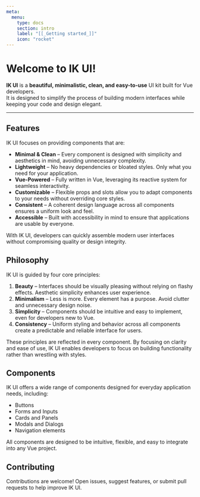 ```yaml
---
meta:
  menu:
    type: docs
    section: intro
    label: "[[_Getting started_]]"
    icon: "rocket"
---
```


# Welcome to IK UI!

**IK UI** is a **beautiful, minimalistic, clean, and easy-to-use** UI kit built for Vue developers.  
It is designed to simplify the process of building modern interfaces while keeping your code and design elegant.

---

## Features

IK UI focuses on providing components that are:

- **Minimal & Clean** – Every component is designed with simplicity and aesthetics in mind, avoiding unnecessary complexity.  
- **Lightweight** – No heavy dependencies or bloated styles. Only what you need for your application.  
- **Vue-Powered** – Fully written in Vue, leveraging its reactive system for seamless interactivity.  
- **Customizable** – Flexible props and slots allow you to adapt components to your needs without overriding core styles.  
- **Consistent** – A coherent design language across all components ensures a uniform look and feel.  
- **Accessible** – Built with accessibility in mind to ensure that applications are usable by everyone.  

With IK UI, developers can quickly assemble modern user interfaces without compromising quality or design integrity.

## Philosophy

IK UI is guided by four core principles:

1. **Beauty** – Interfaces should be visually pleasing without relying on flashy effects. Aesthetic simplicity enhances user experience.  
2. **Minimalism** – Less is more. Every element has a purpose. Avoid clutter and unnecessary design noise.  
3. **Simplicity** – Components should be intuitive and easy to implement, even for developers new to Vue.  
4. **Consistency** – Uniform styling and behavior across all components create a predictable and reliable interface for users.  

These principles are reflected in every component. By focusing on clarity and ease of use, IK UI enables developers to focus on building functionality rather than wrestling with styles.

## Components

IK UI offers a wide range of components designed for everyday application needs, including:

- Buttons  
- Forms and Inputs  
- Cards and Panels  
- Modals and Dialogs  
- Navigation elements  

All components are designed to be intuitive, flexible, and easy to integrate into any Vue project.

## Contributing

Contributions are welcome! Open issues, suggest features, or submit pull requests to help improve IK UI.  

